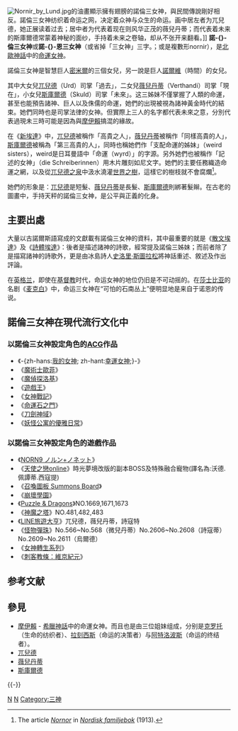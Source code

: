 {{noteTA
|T=zh:諾恩三女神;zh-hans:诺伦三女神;zh-hk:諾倫三女神;zh-tw:諾倫三女神;
|1=zh:兀兒德;zh-hans:乌尔德;zh-hk:烏爾德;zh-tw:烏爾德;
|2=zh:斯庫爾德;zh-hans:诗蔻蒂;zh-hk:詩蔻蒂;zh-tw:詩寇蒂;
|3=zh:諾恩;zh-hans:诺伦;zh-hk:諾倫;zh-tw:諾倫;
|4=zh:斷鋼聖劍;zh-hans:王者之剑;zh-hk:王者之劍;zh-tw:斷鋼聖劍;
}}

[[File:Nornir_by_Lund.jpg|right]]的油畫顯示擁有翅膀的諾倫三女神，與民間傳說剛好相反。諾倫三女神纺织着命运之网，决定着众神与众生的命运。画中居左者为兀兒德，她正展读着过去；居中者为代表着现在则风华正茂的薇兒丹蒂；而代表着未来的斯庫爾德常蒙着神秘的面纱，手持着未来之卷轴，却从不张开来翻看。]]
'''諾-{}-倫三女神'''或'''諾-{}-恩三女神'''（或省掉「三女神」三字。{{lang-non|Norn}}；{{lang-en|The Norns}}或是複數形nornir），是[[北歐神話|北歐神話]]中的[[命運女神|命運女神]]。

諾倫三女神是智慧巨人[[密米爾|密米爾]]的三個女兒，另一說是巨人[[諾爾維|諾爾維]]（時間）的女兒。

其中大女兒[[兀兒德|兀兒德]]（Urd）司掌「過去」，二女兒[[薇兒丹蒂|薇兒丹蒂]]（Verthandi）司掌「現在」，小女兒[[斯庫爾德|斯庫爾德]]（Skuld）司掌「未來」。这三姊妹不僅掌握了人類的命運，甚至也能預告諸神、巨人以及侏儒的命運，她們的出現被視為諸神黃金時代的結束。她們同時也是司掌法律的女神。但實際上三人的名字都代表未來之意，分別代表過現未三時可能是因為與[[摩伊賴|摩伊賴]]搞混的緣故。

在《[[新埃達|新埃達]]》中，[[兀兒德|兀兒德]]被稱作「高貴之人」，[[薇兒丹蒂|薇兒丹蒂]]被稱作「同樣高貴的人」，[[斯庫爾德|斯庫爾德]]被稱為「第三高貴的人」，同時也稱她們作「支配命運的姊妹」（weird sisters），weird是日耳曼語中「命運（wyrd）」的字源。另外她們也被稱作「記述的女神」（die Schreiberinnen）用木片雕刻如尼文字。她們的主要任務織造命運之網，以及從[[兀兒德之泉|兀兒德之泉]]中汲水澆灌[[世界之樹|世界之樹]]，這樣它的樹枝就不會腐爛<ref name="nordisk">The article ''[http://runeberg.org/nfbs/0792.html Nornor] {{Wayback|url=http://runeberg.org/nfbs/0792.html |date=20190712223434 }}'' in ''[[Nordisk_familjebok|Nordisk familjebok]]'' (1913).</ref>。

她們的形象是：[[兀兒德|兀兒德]]是短髮、[[薇兒丹蒂|薇兒丹蒂]]是長髮、[[斯庫爾德|斯庫爾德]]則綁著髮辮。在古老的圖畫中，手持天秤的諾倫三女神，是公平與正義的化身。

== 主要出處 ==
大量以古諾爾斯語寫成的文獻載有諾倫三女神的資料，其中最重要的就是《[[散文埃達|散文埃達]]》及《[[詩體埃達|詩體埃達]]》：後者是描述諸神的詩歌，經常提及諾倫三姊妹；而前者除了是描寫諸神的詩歌外，更是由冰島詩人[[史洛里·斯圖拉松|史洛里·斯圖拉松]]將神話重述、敘述及作出評論。

在[[英格兰|英格兰]]，即使在[[基督教|基督教]]时代，命运女神的地位仍旧是不可动摇的。在[[莎士比亚|莎士比亚]]的名剧《[[麦克白_(歌剧)|麦克白]]》中，命运三女神在“可怕的石南丛上”便明显地是来自于诺恩的传说。

== 諾倫三女神在現代流行文化中 ==
=== 以諾倫三女神設定角色的[[ACG|ACG]]作品 ===
* 《-{zh-hans:[[我的女神|我的女神]]; zh-hant:[[幸運女神|幸運女神]];}-》
* 《[[魔術士歐菲|魔術士歐菲]]》
* 《[[魔偵探洛基|魔偵探洛基]]》
* 《[[遊戲王|遊戲王]]》
* 《[[女神戰記|女神戰記]]》
* 《[[命運石之門|命運石之門]]》
* 《[[刀劍神域|刀劍神域]]》
* 《[[妖怪公寓的優雅日常|妖怪公寓的優雅日常]]》

=== 以諾倫三女神設定角色的遊戲作品 ===
* 《[[NORN9_ノルン+ノネット|NORN9 ノルン+ノネット]]》
* 《[[天使之戀online|天使之戀online]]》時光夢境改版的副本BOSS及特殊融合寵物(譯名為:沃德.佩譚蒂.西寇提)
* 《[[召喚圖板_Summons_Board|召喚圖板 Summons Board]]》
* 《[[崩壞學園|崩壞學園]]》
* 《[[Puzzle_&_Dragons|Puzzle & Dragons]]》NO.1669,1671,1673
* 《[[神魔之塔|神魔之塔]]》NO.481,482,483
* 《[[LINE旅遊大亨|LINE旅遊大亨]]》兀兒德，薇兒丹蒂，詩寇特
* 《[[怪物彈珠|怪物彈珠]]》No.566~No.568（微兒丹蒂）No.2606~No.2608（詩寇蒂）No.2609~No.2611（烏爾德）
* 《[[女神轉生系列|女神轉生系列]]》
* 《[[刺客教條：維京紀元|刺客教條：維京紀元]]》

== 参考文献 ==
{{Reflist}}

== 參見 ==
* [[摩伊賴|摩伊賴]] - [[希臘神話|希臘神話]]中的命運女神。而且也是由三位姐妹组成，分别是[[克罗托|克罗托]]（生命的纺织者）、[[拉刻西斯|拉刻西斯]]（命运的决策者）与[[阿特洛波斯|阿特洛波斯]]（命运的终结者）。
* [[兀兒德|兀兒德]]
* [[薇兒丹蒂|薇兒丹蒂]]
* [[斯庫爾德|斯庫爾德]]

{{-}}
{{北歐神話}}

{{Authority control}}
[[Category:時間與命運之神|N]]
[[Category:北歐女神|N]]
[[Category:三神|Category:三神]]